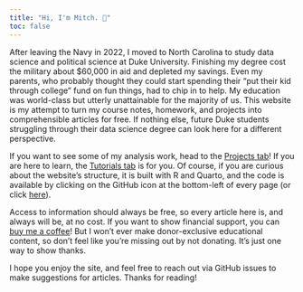 ```yaml
---
title: "Hi, I'm Mitch. 👋"
toc: false
---
```


After leaving the Navy in 2022, I moved to North Carolina to study data science 
and political science at Duke University. Finishing my degree cost the military 
about $60,000 in aid and depleted my savings. Even my parents, who probably 
thought they could start spending their "put their kid through college" fund on 
fun things, had to chip in to help. My education was world-class but utterly 
unattainable for the majority of us. This website is my attempt to turn my 
course notes, homework, and projects into comprehensible articles for free. If 
nothing else, future Duke students struggling through their data science degree 
can look here for a different perspective.

If you want to see some of my analysis work, head to the 
[Projects tab](projects.qmd)! If you are here to learn, the 
[Tutorials tab](tutorials.qmd) is for you. Of course, if you are curious about 
the website's structure, it is built with R and Quarto, and the code is 
available by clicking on the GitHub icon at the bottom-left of every page 
(or click 
[here](https://github.com/MitchellHarrison/mitchellharrison.github.io)).

Access to information should always be free, so every article here is, and 
always will be, at no cost. If you want to show financial support, you can 
[buy me a coffee](https://buymeacoffee.com/mitchellharrison)! But I won't ever 
make donor-exclusive educational content, so don't feel like you're missing out 
by not donating. It's just one way to show thanks. 

I hope you enjoy the site, and feel free to reach out via GitHub issues to make 
suggestions for articles. Thanks for reading!